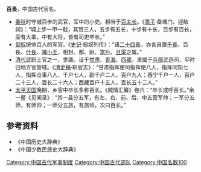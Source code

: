 {{prose|time=2019-08-15T14:23:24+00:00}}
'''百長'''，中国古代官名。
* [[春秋|春秋]]时守城百步的武官，军中的小吏。相当于[[百夫长|百夫长]]。《[[墨子_(书)|墨子]]·备城门、迎敌祠》：“城上步一甲一戟，其赞三人，五步有五长，十步有十长，百步有百长，旁有大率，中有大将，皆有司吏卒长。”
* [[匈奴|匈奴]]统帅百人的军官。《[[史记|史记]]·匈奴列传》：“诸[[二十四長|二十四長]]，亦各自置[[千長|千長]]、百長、[[什長|什長]]、[[裨小王|裨小王]]，相封、都、尉、[[當戶|當戶]]、[[且渠|且渠]]之属。”     
* [[清代|清代]]武职土官之一，世袭。设于[[甘肃|甘肃]]、[[青海|青海]]、[[西藏|西藏]]。隶属于[[兵部|兵部]]武选司，平时归地方官管辖。《[[清史稿|清史稿]]·职官志》：“甘肃指挥使司指挥使八人，指挥同知七人，指挥佥事八人，千户七人，副千户二人，百户九人；西宁千户一人，百户二十三人，百长二十六人；西藏百户十五人，百长五十二人。”     
* [[太平天国|太平天国]]晚期，乡官中卒长多称百长。《贼情汇纂》卷六：“卒长或呼百长。”余一鳌《见闻录》：“其一县分五军，有左、右、前、后、中五营军帅；一军分五师，有师帅；一师分五旅，有旅帅。次曰百长。”
==参考资料==
* 《中国历史大辞典》
* 《中国少数民族史大辞典》
[[Category:中国古代军事制度|Category:中国古代军事制度]]
[[Category:中国古代部队|Category:中国古代部队]]
[[Category:中国名数100|Category:中国名数100]]